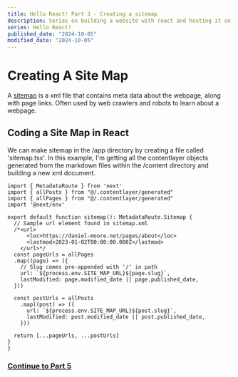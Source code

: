 ```yaml
---
title: Hello React! Part 3 - Creating a sitemap
description: Series on building a website with react and hosting it on GitHub Pages.
series: Hello React!
published_date: "2024-10-05"
modified_date: "2024-10-05"
---
```


# Creating A Site Map
A [sitemap](https://www.sitemaps.org/) is a xml file that contains meta data about the webpage, along with page links.  Often used by web crawlers and robots to learn about a webpage.


## Coding a Site Map in React
We can make sitemap in the /app directory by creating a file called 'sitemap.tsx'.  In this example, I'm getting all the contentlayer objects generated from the markdown files within the /content directory and building a new xml document.

```tsx
import { MetadataRoute } from 'next'
import { allPosts } from "@/.contentlayer/generated"
import { allPages } from "@/.contentlayer/generated"
import '@next/env'

export default function sitemap(): MetadataRoute.Sitemap {
  // Sample url element found in sitemap.xml
  /*<url>
      <loc>https://daniel-moore.net/pages/about</loc>
      <lastmod>2023-01-02T00:00:00.000Z</lastmod>
    </url>*/
  const pageUrls = allPages
  .map((page) => ({
    // Slug comes pre-appended with '/' in path
    url: `${process.env.SITE_MAP_URL}${page.slug}`,
    lastModified: page.modified_date || page.published_date,
  }))

  const postUrls = allPosts
    .map((post) => ({
      url: `${process.env.SITE_MAP_URL}${post.slug}`,
      lastModified: post.modified_date || post.published_date,
    }))

  return [...pageUrls, ...postUrls]
}
}
```

### [Continue to Part 5](/posts/hello-react/hello-react-05)